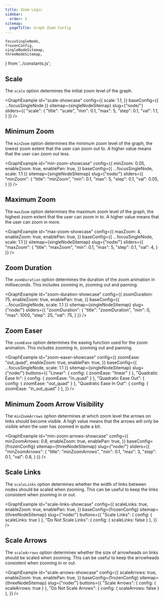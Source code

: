 ```yaml
---
title: Zoom Logic
sidebar:
  order: 5
sitemap:
  pageTitle: Graph Zoom Config
---
```


	focusSingleNode,
	frozenConfig,
	singleNodeSitemap,
	threeNodeSitemap,
} from '../constants.js';


## Scale

The `scale` option determines the initial zoom level of the graph.

<GraphExample id="scale-showcase" config={{
	scale: 1.1,
}} baseConfig={{ ...focusSingleNode }} sitemap={singleNodeSitemap} slug={"node/"}
	sliders={{
		"scale": {
			"title": "scale",
			"min": 0.1,
			"max": 5,
			"step": 0.1,
			"val": 1.1,
		}
	}}
/>


## Minimum Zoom

The `minZoom` option determines the minimum zoom level of the graph, the lowest zoom extent that the user can zoom out to.
A higher value means that the user can zoom out less.

<GraphExample id="min-zoom-showcase" config={{
	minZoom: 0.05,
	enableZoom: true,
	enablePan: true,
}} baseConfig={{ ...focusSingleNode, scale: 1.1 }} sitemap={singleNodeSitemap} slug={"node/"}
	sliders={{
		"minZoom": {
			"title": "minZoom",
			"min": 0.1,
			"max": 5,
			"step": 0.1,
			"val": 0.05,
		}
	}}
/>


## Maximum Zoom

The `maxZoom` option determines the maximum zoom level of the graph, the highest zoom extent that the user can zoom in to.
A higher value means that the user can zoom in more.

<GraphExample id="max-zoom-showcase" config={{
	maxZoom: 4,
	enableZoom: true,
	enablePan: true,
}} baseConfig={{ ...focusSingleNode, scale: 1.1 }} sitemap={singleNodeSitemap} slug={"node/"}
	sliders={{
		"maxZoom": {
			"title": "maxZoom",
			"min": 0.1,
			"max": 5,
			"step": 0.1,
			"val": 4,
		}
	}}
/>


## Zoom Duration

The `zoomDuration` option determines the duration of the zoom animation in milliseconds.
This includes zooming in, zooming out and panning.

<GraphExample id="zoom-duration-showcase" config={{
	zoomDuration: 75,
	enableZoom: true,
	enablePan: true,
}} baseConfig={{ ...focusSingleNode, scale: 1.1 }} sitemap={singleNodeSitemap} slug={"node/"}
	sliders={{
		"zoomDuration": {
			"title": "zoomDuration",
			"min": 0,
			"max": 1000,
			"step": 25,
			"val": 75,
		}
	}}
/>

## Zoom Easer

The `zoomEase` option determines the easing function used for the zoom animation.
This includes zooming in, zooming out and panning.

<GraphExample id="zoom-easer-showcase" config={{
	zoomEase: "out_quad",
	enableZoom: true,
	enablePan: true,
}} baseConfig={{ ...focusSingleNode, scale: 1.1 }} sitemap={singleNodeSitemap} slug={"node/"}
	buttons={{
		"Linear": { config: { zoomEase: "linear" } },
		"Quadratic Ease In": { config: { zoomEase: "in_quad" } },
		"Quadratic Ease Out": { config: { zoomEase: "out_quad" } },
		"Quadratic Ease In Out": { config: { zoomEase: "in_out_quad" } },
	}}
/>


## Minimum Zoom Arrow Visibility

The `minZoomArrows` option determines at which zoom level the arrows on links should become visible.
A high value means that the arrows will only be visible when the user has zoomed in quite a bit.

<GraphExample id="min-zoom-arrows-showcase" config={{
	minZoomArrows: 0.8,
	enableZoom: true,
	enablePan: true,
}} baseConfig={frozenConfig} sitemap={threeNodeSitemap} slug={"node/"}
	sliders={{
		"minZoomArrows": {
			"title": "minZoomArrows",
			"min": 0.1,
			"max": 3,
			"step": 0.1,
			"val": 0.8,
		}
	}}
/>


## Scale Links

The `scaleLinks` option determines whether the width of links between nodes should be scaled when zooming.
This can be useful to keep the links consistent when zooming in or out.

<GraphExample id="scale-links-showcase" config={{
	scaleLinks: true,
	enableZoom: true,
	enablePan: true,
}} baseConfig={frozenConfig} sitemap={threeNodeSitemap} slug={"node/"}
	buttons={{
		"Scale Links": { config: { scaleLinks: true } },
		"Do Not Scale Links": { config: { scaleLinks: false } },
	}}
/>


## Scale Arrows

The `scaleArrows` option determines whether the size of arrowheads on links should be scaled when zooming.
This can be useful to keep the arrowheads consistent when zooming in or out.

<GraphExample id="scale-arrows-showcase" config={{
	scaleArrows: true,
	enableZoom: true,
	enablePan: true,
}} baseConfig={frozenConfig} sitemap={threeNodeSitemap} slug={"node/"}
	buttons={{
		"Scale Arrows": { config: { scaleArrows: true } },
		"Do Not Scale Arrows": { config: { scaleArrows: false } },
	}}
/>

